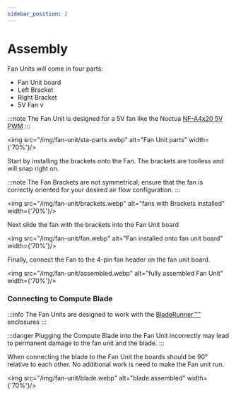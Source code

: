 ```yaml
---
sidebar_position: 2
---
```


# Assembly

Fan Units will come in four parts:
- Fan Unit board
- Left Bracket
- Right Bracket
- 5V Fan v

:::note
    The Fan Unit is designed for a 5V fan like the Noctua [NF-A4x20 5V PWM](https://noctua.at/en/products/fan/nf-a4x20-5v-pwm)
:::

<img src="/img/fan-unit/sta-parts.webp" alt="Fan Unit parts" width={'70%'}/>

Start by installing the brackets onto the Fan. The brackets are toolless and will snap right on.

:::note
    The Fan Brackets are not symmetrical; ensure that the fan is correctly oriented for your desired air flow configuration.
:::

<img src="/img/fan-unit/brackets.webp" alt="fans with Brackets installed" width={'70%'}/>

Next slide the fan with the brackets into the Fan Unit board

<img src="/img/fan-unit/fan.webp" alt="Fan installed onto fan unit board" width={'70%'}/>

Finally, connect the Fan to the 4-pin fan header on the fan unit board.

<img src="/img/fan-unit/assembled.webp" alt="fully assembled Fan Unit" width={'70%'}/>

### Connecting to Compute Blade
:::info
    The Fan Units are designed to work with the [BladeRunner™️™️](/bladerunner) enclosures
:::

:::danger
    Plugging the Compute Blade into the Fan Unit incorrectly may lead to permanent damage to the fan unit and the blade.
:::

When connecting the blade to the Fan Unit the boards should be 90° relative to each other.
No additional work is need to make the Fan unit run.


<img src="/img/fan-unit/blade.webp" alt="blade assembled" width={'70%'}/>
